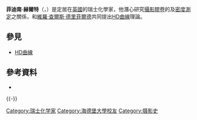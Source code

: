 {{expand english|time=2021-01-01}}
{{Infobox scientist 
 |name = Ferdinand Hurter
 |image = Ferdinand Hurter.jpg
 |image_size = 
 |caption = Ferdinand Hurter. Photograph taken by his colleague in photographic research, Vero Charles Driffield
 |birth_date = 1844年3月15日
 |birth_place = [[瑞士|瑞士]][[沙夫豪森|沙夫豪森]]
 |death_date = {{dda|1898|3|12|1844|3|15}}
 |death_place = [[利物浦|利物浦]]{{tsl|en|Cressington||Cressington Park}}
 |residence = 英格兰
 |nationality = [[瑞士|瑞士]] 
 |field = [[化学家|化学家]]
 |work_institution = Gaskell, Deacon & Co., {{tsl|en|United Alkali Company||United Alkali Company}}
 |alma_mater = [[苏黎世联邦理工学院|苏黎世联邦理工学院]]，[[海德堡大学|海德堡大学]]
 |doctoral_advisor = [[罗伯特·威廉·本生|罗伯特·威廉·本生]]，[[古斯塔夫·基爾霍夫|古斯塔夫·基爾霍夫]]
 |known_for  = [[化學|化學]]，[[摄影|摄影]]研究
 |prizes = Progress Medal of the {{tsl|en|Royal Photographic Society||Royal Photographic Society}}, 1898
 |religion = 
 |footnotes = 
}}
'''菲迪南·赫爾特'''（{{lang|en|Ferdinand Hurter}}，{{bd|1844年|3月15日|1898年|3月12日}}）是定居在[[英國|英國]]的瑞士化學家，他潛心研究[[攝影|攝影]][[膠卷|膠卷]]的{{tsl|en|Sensitometry|感光測定}}及[[密度測定法|密度測定]]之關係，和[[維羅·查爾斯·德里菲爾德|維羅·查爾斯·德里菲爾德]]共同提出[[HD曲線|HD曲線]]理論。

==參見==
*[[HD曲線|HD曲線]]

== 參考資料 ==
{{reflist}}
{{refbegin}}
* {{citation | last=Hardie | first=David William Ferguson<!-- Often abbreviated to D.W.F. --> | title=A History of the Chemical Industry of Widnes | publisher=[[Imperial_Chemical_Industries|Imperial Chemical Industries]] Limited, General Chemicals Division | year=1950 | location=London | oclc = 7503517}}
{{refend}}
{{-}}

{{Authority control}}
{{DEFAULTSORT:hurter}}
[[Category:瑞士化学家|Category:瑞士化学家]]
[[Category:海德堡大學校友|Category:海德堡大學校友]]
[[Category:摄影史|Category:摄影史]]
{{瑞士人物小作品}}